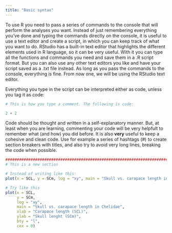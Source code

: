 ```yaml
---
title: "Basic syntax"
---
```


To use R you need to pass a series of commands to the console that will perform the analyses you want. Instead of just remembering everything you've done and typing the commands directly on the console, it is useful to use a text editor and create a script, in which you can keep track of what you want to do. RStudio has a built-in text editor that highlights the different elements used in R language, so it can be very useful. With it you can type all the functions and commands you need and save them in a .R script format. But you can also use any other text editors you like and have your script saved as a .txt file instead. As long as you pass the commands to the console, everything is fine. From now one, we will be using the RStudio text editor.

Everything you type in the script can be interpreted either as code, unless you tag it as code:

```r
# This is how you type a comment. The following is code:

2 + 2
```

Code should be thought and written in a self-explanatory manner. But, at least when you are learning, commenting your code will be very helpfult to remember what (and how) you did before. It is also **very** useful to keep a cohesive and clean code. Use for example a series of hashtags (#) to create section breakers with titles, and also try to avoid very long lines, breaking the code when possible.

```r
################################################################################
# This is a new section

# Instead of writing like this:
plot(x = SCL, y = SCm, log = "xy", main = "Skull vs. carapace length in Chelidae", xlab = "Carapace length (SCL)", ylab = "Skull lenght (SCm)", bty = "l", cex = 0)

# Try like this
plot(x = SCL, 
     y = SCm, 
     log = "xy", 
     main = "Skull vs. carapace length in Chelidae",
     xlab = "Carapace length (SCL)",
     ylab = "Skull lenght (SCm)", 
     bty = "l",
     cex = 0)

```

